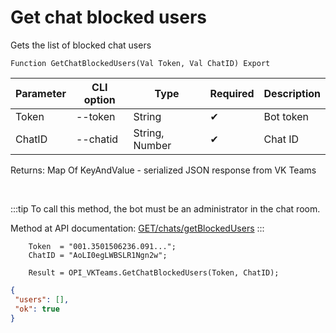 ﻿---
sidebar_position: 6
---


# Get chat blocked users
 Gets the list of blocked chat users



`Function GetChatBlockedUsers(Val Token, Val ChatID) Export`

  | Parameter | CLI option | Type | Required | Description |
  |-|-|-|-|-|
  | Token | --token | String | &#x2714; | Bot token |
  | ChatID | --chatid | String, Number | &#x2714; | Chat ID |

  
  Returns:  Map Of KeyAndValue - serialized JSON response from VK Teams

<br/>

:::tip
To call this method, the bot must be an administrator in the chat room.

 Method at API documentation: [GET ​/chats​/getBlockedUsers](https://teams.vk.com/botapi/#/chats/get_chats_getBlockedUsers)
:::
<br/>


```bsl title="Code example"
    Token  = "001.3501506236.091...";
    ChatID = "AoLI0egLWBSLR1Ngn2w";

    Result = OPI_VKTeams.GetChatBlockedUsers(Token, ChatID);
```
 



```json title="Result"
{
 "users": [],
 "ok": true
}
```
